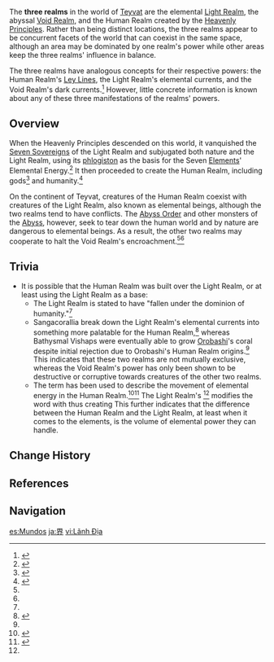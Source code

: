 {{About|the lore term|realms in the [[Serenitea Pot]]|Realm Layout}}
{{Terminology Infobox
|type = Lore
}}
The '''three realms''' in the world of [[Teyvat]] are the elemental [[Light Realm]], the abyssal [[Void Realm]], and the Human Realm created by the [[Heavenly Principles]]. Rather than being distinct locations, the three realms appear to be concurrent facets of the world that can coexist in the same space, although an area may be dominated by one realm's power while other areas keep the three realms' influence in balance.

The three realms have analogous concepts for their respective powers: the Human Realm's [[Ley Lines]], the Light Realm's elemental currents, and the Void Realm's dark currents.<ref name="3Realms-1">{{Ref/Quest|Three Realms Gateway Offering: The Eve}}</ref> However, little concrete information is known about any of these three manifestations of the realms' powers.

==Overview==
When the Heavenly Principles descended on this world, it vanquished the [[Seven Sovereigns]] of the Light Realm and subjugated both nature and the Light Realm, using its [[phlogiston]] as the basis for the Seven [[Element]]s' Elemental Energy.<ref name="LS:Light Realm">{{Ref/Loading|Others|Light Realm}}</ref> It then proceeded to create the Human Realm, including gods<ref name="ByaColl4">{{Ref/Book|The Byakuyakoku Collection|4|Bathysmal Vishap Experimental Records}}</ref> and humanity.<ref>{{Ref/Book|The Byakuyakoku Collection|2|Before Sun and Moon}}</ref>

On the continent of Teyvat, creatures of the Human Realm coexist with creatures of the Light Realm, also known as elemental beings, although the two realms tend to have conflicts. The [[Abyss Order]] and other monsters of the [[Abyss]], however, seek to tear down the human world and by nature are dangerous to elemental beings. As a result, the other two realms may cooperate to halt the Void Realm's encroachment.<ref name="3Realms-1" /><ref name="LS:Light Realm" />

==Trivia==
* It is possible that the Human Realm was built over the Light Realm, or at least using the Light Realm as a base:
** The Light Realm is stated to have "fallen under the dominion of humanity."<ref name="LS:Light Realm" />
** Sangacorallia break down the Light Realm's elemental currents into something more palatable for the Human Realm,<ref>{{Ref/Wildlife|Coral Butterfly}}</ref> whereas Bathysmal Vishaps were eventually able to grow [[Orobashi]]'s coral despite initial rejection due to Orobashi's Human Realm origins.<ref name="ByaColl4" /> This indicates that these two realms are not mutually exclusive, whereas the Void Realm's power has only been shown to be destructive or corruptive towards creatures of the other two realms.
** The term {{lang|"elemental flow"|zh=元素流}} has been used to describe the movement of elemental energy in the Human Realm.<ref>{{Ref/Quest|Sparks Amongst the Pages}}</ref><ref>{{Ref/Quest|Shadow Over Mondstadt}}</ref> The Light Realm's {{lang|elemental currents|zh=元素奔流}}<ref name="3Realms-1" /> modifies the word {{zh|流|tl=flow}} with {{zh|奔|tl=rapid, rushing,}} thus creating {{zh|{{wt|奔流||Chinese}}|tl=racing current, torrent.}} This further indicates that the difference between the Human Realm and the Light Realm, at least when it comes to the elements, is the volume of elemental power they can handle.

==Change History==
{{Change History|introduced=2.4}}

==References==
{{Reflist|2}}

==Navigation==
{{Lore Navbox|Terminology}}

[[es:Mundos]]
[[ja:界]]
[[vi:Lãnh Địa]]